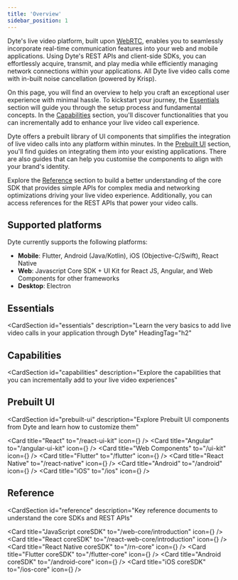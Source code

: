 ```yaml
---
title: 'Overview'
sidebar_position: 1
---
```


Dyte's live video platform, built upon [WebRTC](https://dyte.io/blog/webrtc/), enables you to seamlessly incorporate real-time communication features into your web and mobile applications. Using Dyte's REST APIs and client-side SDKs, you can effortlessly acquire, transmit, and play media while efficiently managing network connections within your applications. All Dyte live video calls come with in-built noise cancellation (powered by Krisp).

On this page, you will find an overview to help you craft an exceptional user experience with minimal hassle. To kickstart your journey, the [Essentials](#essentials) section will guide you through the setup process and fundamental concepts. In the [Capabilities](#capabilities) section, you'll discover functionalities that you can incrementally add to enhance your live video call experience.

Dyte offers a prebuilt library of UI components that simplifies the integration of live video calls into any platform within minutes. In the [Prebuilt UI](#prebuilt-ui) section, you'll find guides on integrating them into your existing applications. There are also guides that can help you customise the components to align with your brand's identity.

Explore the [Reference](#reference) section to build a better understanding of the core SDK that provides simple APIs for complex media and networking optimizations driving your live video experience. Additionally, you can access references for the REST APIs that power your video calls.

## Supported platforms

Dyte currently supports the following platforms:

- **Mobile**: Flutter, Android (Java/Kotlin), iOS (Objective-C/Swift), React Native
- **Web**: Javascript Core SDK + UI Kit for React JS, Angular, and Web Components for other frameworks
- **Desktop**: Electron

## Essentials

<CardSection
  id="essentials"
  description="Learn the very basics to add live video calls in your application through Dyte"
  HeadingTag="h2"
>
  <Card
    title="Getting started"
    to="./build-live-video-app"
    description="Everything you need to setup your Dyte account"
  />
  <Card
    title="Architecture"
    to="./concepts-live-video"
    description="Learn about the architecture, design and basic concepts behind Dyte"
  />
  <Card
    title="Server Setup"
    to="/guides/rest-apis/quickstart"
    description="Steps to access Dyte’s REST API"
  />
  <Card
    title="Client Setup"
    to="./client-setup"
    description="Set up and configure your client to integrate video calls "
  />
</CardSection>

## Capabilities

<CardSection
  id="capabilities"
  description="Explore the capabilities that you can incrementally add to your live video experiences"
>
  <Card
    title="Recording"
    to="/guides/capabilities/recording/recording-overview"
    description="Understand and leverage Dyte’s recording capabilities"
  />
  <Card
    title="Chat"
    to="/web-core/chat/introduction"
    description="Build real-time chat for users in the video call"
  />
  <Card
    title="Polls"
    to="/web-core/polls/introduction"
    description="Integrate polls within your video calls"
  />
  <Card
    title="Breakout rooms"
    to="/guides/capabilities/breakoutroom/create-breakout-rooms"
    description="Create breakout rooms to split users into smaller groups within a meeting"
  />
  <Card
    title="Virtual Background"
    to="/guides/capabilities/customization/add-virtual-background"
    description="Add custom virtual backgrounds for users"
  />
  <Card
    title="Video and audio filters"
    to="https://dyte.io/blog/streams-blog/"
    description="Guide to create custom video and audio filters for your video calls using middlewares"
  />
  <Card
    title="Multi Screen Share"
    to="/web-core/local-user/introduction#enable--disable-screen-share"
    description="Enable screen sharing for users in a live video call"
  />
  <Card
    title="Transcription"
    to="https://dyte.io/blog/audio-transcriptions-video-meeting/"
    description="Guide to enable transcription on Dyte live video calls using Google STT"
  />
</CardSection>

## Prebuilt UI

<CardSection
  id="prebuilt-ui"
  description="Explore Prebuilt UI components from Dyte and learn how to customize them"
>
  <Card title="React" to="/react-ui-kit" icon={<ReactIcon />} />
  <Card title="Angular" to="/angular-ui-kit" icon={<AngularIcon />} />
  <Card title="Web Components" to="/ui-kit" icon={<HTMLIcon />} />
  <Card title="Flutter" to="/flutter" icon={<FlutterIcon />} />
  <Card title="React Native" to="/react-native" icon={<ReactIcon />} />
  <Card title="Android" to="/android" icon={<KotlinIcon />} />
  <Card title="iOS" to="/ios" icon={<SwiftIcon />} />
  <Card
    title="Configure design system"
    to="/ui-kit/design-system"
    description="Guide to understand and customise the design system"
  />
  <Card
    title="Components gallery"
    to="/ui-kit/components"
    description="Explore the components in the UIKit"
  />
</CardSection>

## Reference

<CardSection
  id="reference"
  description="Key reference documents to understand the core SDKs and REST APIs"
>
  <Card
    title="REST API Quickstart"
    to="/guides/rest-apis/quickstart"
    description="Understand how to get started with using Dyte's APIs"
  />
  <Card
    title="REST API Reference"
    to="/api/"
    description="Explore all the Dyte APIs you can make use of"
  />
  <Card
    title="JavaScript coreSDK"
    to="/web-core/introduction"
    icon={<JSIcon />}
  />
  <Card
    title="React coreSDK"
    to="/react-web-core/introduction"
    icon={<ReactIcon />}
  />
  <Card title="React Native coreSDK" to="/rn-core" icon={<ReactIcon />} />
  <Card title="Flutter coreSDK" to="/flutter-core" icon={<FlutterIcon />} />
  <Card title="Android coreSDK" to="/android-core" icon={<KotlinIcon />} />
  <Card title="iOS coreSDK" to="/ios-core" icon={<SwiftIcon />} />
</CardSection>
